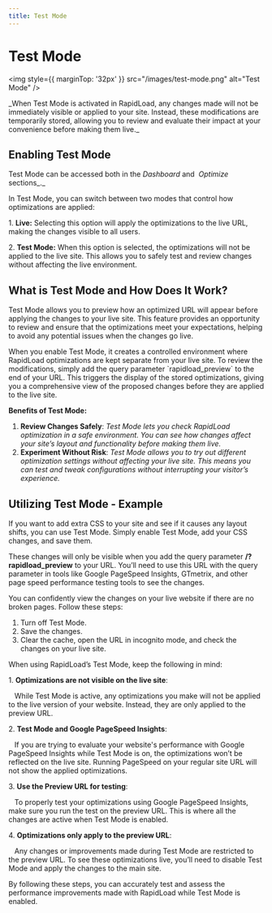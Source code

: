 ```yaml
---
title: Test Mode
---
```



# Test Mode

<img style={{ marginTop: '32px' }} 
src="/images/test-mode.png" alt="Test Mode" />

<Callout emoji=" ">
  _When Test Mode is activated in RapidLoad, any changes made will not be immediately visible or applied to your site. Instead, these modifications are temporarily stored,
  allowing you to review and evaluate their impact at your convenience before making them live._
</Callout>

## Enabling Test Mode

Test Mode can be accessed both in the _Dashboard_ and  _Optimize_ sections_._

In Test Mode, you can switch between two modes that control how optimizations are applied:

1\. **Live:** Selecting this option will apply the optimizations to the live URL, making the changes visible to all users.

2\. **Test Mode:** When this option is selected, the optimizations will not be applied to the live site. This allows you to safely test and review changes without affecting the live environment.

## What is Test Mode and How Does It Work?

Test Mode allows you to preview how an optimized URL will appear before applying the changes to your live site. This feature provides an opportunity to review and ensure that the optimizations meet your 
expectations, helping to avoid any potential issues when the changes go live.

When you enable Test Mode, it creates a controlled environment where RapidLoad optimizations are kept separate from your live site. To review the modifications, simply add the query parameter 
\`rapidload\_preview\` to the end of your URL. This triggers the display of the stored optimizations, giving you a comprehensive view of the proposed changes before they are applied to the live site.

**Benefits of Test Mode:**

1. **Review Changes Safely**: _Test Mode lets you check RapidLoad optimization in a safe environment. You can see how changes affect your site’s layout and functionality before making them live._ 
2. **Experiment Without Risk**: _Test Mode allows you to try out different optimization settings without affecting your live site. This means you can test and tweak configurations without interrupting your visitor’s experience._


## Utilizing Test Mode - Example

If you want to add extra CSS to your site and see if it causes any layout shifts, you can use Test Mode. Simply enable Test Mode, add your CSS changes, and save them.

These changes will only be visible when you add the query parameter **/?rapidload\_preview** to your URL. You’ll need to use this URL with the query parameter in tools like Google PageSpeed Insights, 
GTmetrix, and other page speed performance testing tools to see the changes.

You can confidently view the changes on your live website if there are no broken pages. Follow these steps:

1. Turn off Test Mode.
2. Save the changes.
3. Clear the cache, open the URL in incognito mode, and check the changes on your live site.

When using RapidLoad’s Test Mode, keep the following in mind:

1\. **Optimizations are not visible on the live site**:  

   While Test Mode is active, any optimizations you make will not be applied to the live version of your website. Instead, they are only applied to the preview URL.

  

2\. **Test Mode and Google PageSpeed Insights**:  

   If you are trying to evaluate your website's performance with Google PageSpeed Insights while Test Mode is on, the optimizations won’t be reflected on the live site. Running PageSpeed on your regular site URL will not show the applied optimizations.

  

3\. **Use the Preview URL for testing**:  

   To properly test your optimizations using Google PageSpeed Insights, make sure you run the test on the preview URL. This is where all the changes are active when Test Mode is enabled.

  

4\. **Optimizations only apply to the preview URL**:  

   Any changes or improvements made during Test Mode are restricted to the preview URL. To see these optimizations live, you’ll need to disable Test Mode and apply the changes to the main site.

  

By following these steps, you can accurately test and assess the performance improvements made with RapidLoad while Test Mode is enabled.